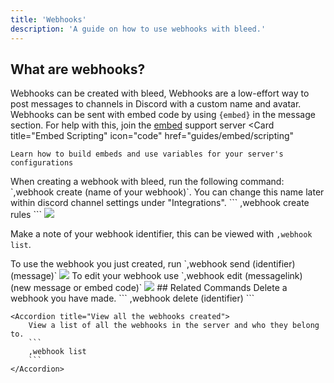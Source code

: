 ```yaml
---
title: 'Webhooks'
description: 'A guide on how to use webhooks with bleed.'
---
```

## What are webhooks?
Webhooks can be created with bleed, Webhooks are a low-effort way to post messages to channels in Discord with a custom name and avatar. 
<Info>Webhooks can be sent with embed code by using `{embed}` in the message section. For help with this, join the [embed](https://discord.gg/embeds) support server</Info>
<Card
    title="Embed Scripting"
    icon="code"
    href="guides/embed/scripting"
  >
    Learn how to build embeds and use variables for your server's configurations
</Card>
<Steps> 
<Step title= "Create your webhook">
When creating a webhook with bleed, run the following command: `,webhook create (name of your webhook)`. You can change this name later within discord channel settings under "Integrations".
```
,webhook create rules
```

<Frame type="glass" caption="Webhook Create">
  <img src="https://i.imgur.com/4Acd3D3.png"/>
</Frame>

<Warning>Make a note of your webhook identifier, this can be viewed with `,webhook list`.</Warning> 

</Step>

<Step title= "How to use your webhook">
To use the webhook you just created, run `,webhook send (identifier) (message)` 
<Frame type="glass" caption="Webhook Send">
  <img src="https://i.imgur.com/LRAtgxh.png"/>
</Frame>
</Step>

<Step title= "Edit your webhook">
To edit your webhook use `,webhook edit (messagelink) (new message or embed code)`
<Frame type="glass" caption="Webhook Edit">
  <img src="https://i.imgur.com/9dpxJs4.png"/>
</Frame>
</Step>

</Steps>
## Related Commands 

<AccordionGroup>
    <Accordion title="Delete your webhook">
        Delete a webhook you have made.
        ```
        ,webhook delete (identifier)
        ```
    </Accordion>
    
    <Accordion title="View all the webhooks created">
        View a list of all the webhooks in the server and who they belong to.
        ```
        ,webhook list
        ```
    </Accordion>
</AccordionGroup>
